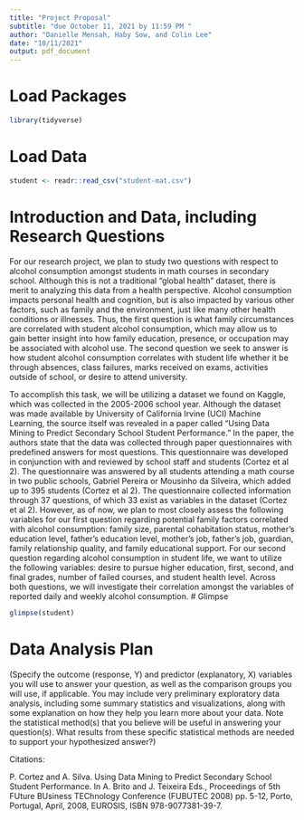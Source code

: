 ```yaml
---
title: "Project Proposal"
subtitle: "due October 11, 2021 by 11:59 PM "
author: "Danielle Mensah, Haby Sow, and Colin Lee"
date: "10/11/2021"
output: pdf_document
---
```


# Load Packages

```r
library(tidyverse) 


``` 

# Load Data
```r

student <- readr::read_csv("student-mat.csv")
```

# Introduction and Data, including Research Questions

For our research project, we plan to study two questions with respect to alcohol consumption amongst students in math courses in secondary school. Although this is not a traditional “global health” dataset, there is merit to analyzing this data from a health perspective. Alcohol consumption impacts personal health and cognition, but is also impacted by various other factors, such as family and the environment, just like many other health conditions or illnesses. Thus, the first question is what family circumstances are correlated with student alcohol consumption, which may allow us to gain better insight into how family education, presence, or occupation may be associated with alcohol use. The second question we seek to answer is how student alcohol consumption correlates with student life whether it be through absences, class failures, marks received on exams, activities outside of school, or desire to attend university. 

To accomplish this task, we will be utilizing a dataset we found on Kaggle, which was collected in the 2005-2006 school year. Although the dataset was made available by University of California Irvine (UCI) Machine Learning, the source itself was revealed in a paper called “Using Data Mining to Predict Secondary School Student Performance.” In the paper, the authors state that the data was collected through paper questionnaires with predefined answers for most questions. This questionnaire was developed in conjunction with and reviewed by school staff and students (Cortez et al 2). The questionnaire was answered by all students attending a math course in two public schools, Gabriel Pereira or Mousinho da Silveira, which added up to 395 students (Cortez et al 2).  The questionnaire collected information through 37 questions, of which 33 exist as variables in the dataset (Cortez et al 2). However, as of now, we plan to most closely assess the following variables for our first question regarding potential family factors correlated with alcohol consumption: family size, parental cohabitation status, mother’s education level, father’s education level, mother’s job, father’s job, guardian, family relationship quality, and family educational support. For our second question regarding alcohol consumption in student life, we want to utilize the following variables: desire to pursue higher education, first, second, and final grades, number of failed courses, and student health level. Across both questions, we will investigate their correlation amongst the variables of reported daily and weekly alcohol consumption. 
# Glimpse

```r
glimpse(student)
```


# Data Analysis Plan

(Specify the outcome (response, Y) and predictor (explanatory, X) variables you will use to answer your question, as well as the comparison groups you will use, if applicable. You may include very preliminary exploratory data analysis, including some summary statistics and visualizations, along with some explanation on how they help you learn more about your data. Note the statistical method(s) that you believe will be useful in answering your question(s). 
What results from these specific statistical methods are needed to support your hypothesized answer?)

Citations:

P. Cortez and A. Silva. Using Data Mining to Predict Secondary School Student Performance. In A. Brito and J. Teixeira Eds., Proceedings of 5th FUture BUsiness TEChnology Conference (FUBUTEC 2008) pp. 5-12, Porto, Portugal, April, 2008, EUROSIS, ISBN 978-9077381-39-7.

